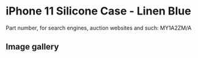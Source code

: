 # iPhone 11 Silicone Case - Linen Blue

Part number, for search engines, auction websites and such: MY1A2ZM/A

## Image gallery

<div style={{ width: "768px" }}>
  <GalleryComponent
    images={[
      {
        original: "/everysource/MY1A2",
        thumbnail: "/everypreview/MY1A2",
      },
      {
        original: "/everysource/MY1A2_AV1",
        thumbnail: "/everypreview/MY1A2_AV1",
      },
      {
        original: "/everysource/MY1A2_AV2",
        thumbnail: "/everypreview/MY1A2_AV2",
      },
      {
        original: "/everysource/MY1A2_AV3",
        thumbnail: "/everypreview/MY1A2_AV3",
      },
      {
        original: "/everysource/MY1A2_AV4",
        thumbnail: "/everypreview/MY1A2_AV4",
      },
      {
        original: "/everysource/MY1A2_AV5",
        thumbnail: "/everypreview/MY1A2_AV5",
      },
      {
        original: "/everysource/MY1A2_AV6",
        thumbnail: "/everypreview/MY1A2_AV6",
      },
      {
        original: "/everysource/MY1A2_AV7",
        thumbnail: "/everypreview/MY1A2_AV7",
      }
    ]}
  />
</div>